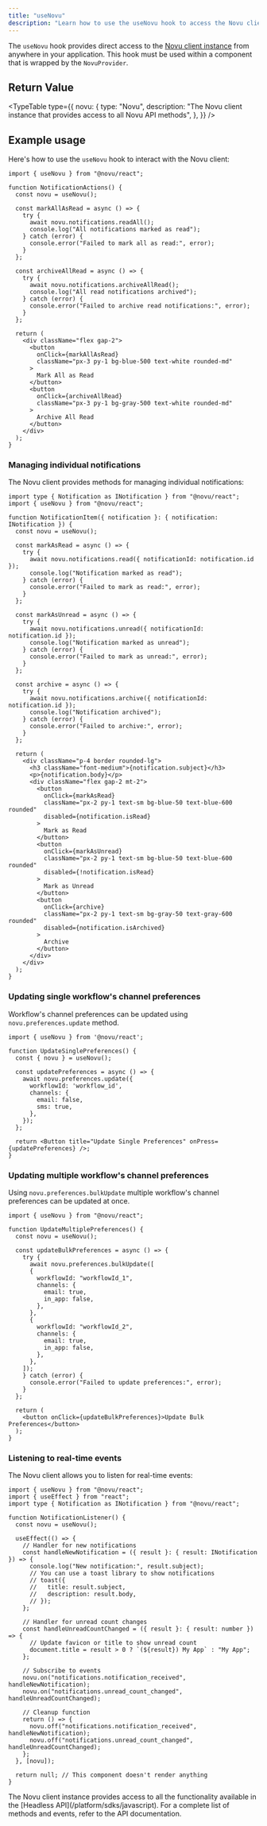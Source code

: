 ```yaml
---
title: "useNovu"
description: "Learn how to use the useNovu hook to access the Novu client instance in your React application"
---
```



The `useNovu` hook provides direct access to the [Novu client instance](/platform/inbox/headless/api-reference#novu) from anywhere in your application. This hook must be used within a component that is wrapped by the `NovuProvider`.

## Return Value

<TypeTable
  type={{
    novu: {
      type: "Novu",
      description:
        "The Novu client instance that provides access to all Novu API methods",
    },
  }}
/>

## Example usage

Here's how to use the `useNovu` hook to interact with the Novu client:

```tsx
import { useNovu } from "@novu/react";

function NotificationActions() {
  const novu = useNovu();

  const markAllAsRead = async () => {
    try {
      await novu.notifications.readAll();
      console.log("All notifications marked as read");
    } catch (error) {
      console.error("Failed to mark all as read:", error);
    }
  };

  const archiveAllRead = async () => {
    try {
      await novu.notifications.archiveAllRead();
      console.log("All read notifications archived");
    } catch (error) {
      console.error("Failed to archive read notifications:", error);
    }
  };

  return (
    <div className="flex gap-2">
      <button
        onClick={markAllAsRead}
        className="px-3 py-1 bg-blue-500 text-white rounded-md"
      >
        Mark All as Read
      </button>
      <button
        onClick={archiveAllRead}
        className="px-3 py-1 bg-gray-500 text-white rounded-md"
      >
        Archive All Read
      </button>
    </div>
  );
}
```

### Managing individual notifications

The Novu client provides methods for managing individual notifications:

```tsx
import type { Notification as INotification } from "@novu/react";
import { useNovu } from "@novu/react";

function NotificationItem({ notification }: { notification: INotification }) {
  const novu = useNovu();

  const markAsRead = async () => {
    try {
      await novu.notifications.read({ notificationId: notification.id });
      console.log("Notification marked as read");
    } catch (error) {
      console.error("Failed to mark as read:", error);
    }
  };

  const markAsUnread = async () => {
    try {
      await novu.notifications.unread({ notificationId: notification.id });
      console.log("Notification marked as unread");
    } catch (error) {
      console.error("Failed to mark as unread:", error);
    }
  };

  const archive = async () => {
    try {
      await novu.notifications.archive({ notificationId: notification.id });
      console.log("Notification archived");
    } catch (error) {
      console.error("Failed to archive:", error);
    }
  };

  return (
    <div className="p-4 border rounded-lg">
      <h3 className="font-medium">{notification.subject}</h3>
      <p>{notification.body}</p>
      <div className="flex gap-2 mt-2">
        <button
          onClick={markAsRead}
          className="px-2 py-1 text-sm bg-blue-50 text-blue-600 rounded"
          disabled={notification.isRead}
        >
          Mark as Read
        </button>
        <button
          onClick={markAsUnread}
          className="px-2 py-1 text-sm bg-blue-50 text-blue-600 rounded"
          disabled={!notification.isRead}
        >
          Mark as Unread
        </button>
        <button
          onClick={archive}
          className="px-2 py-1 text-sm bg-gray-50 text-gray-600 rounded"
          disabled={notification.isArchived}
        >
          Archive
        </button>
      </div>
    </div>
  );
}
```

### Updating single workflow's channel preferences

Workflow's channel preferences can be updated using `novu.preferences.update` method.

```tsx
import { useNovu } from '@novu/react';

function UpdateSinglePreferences() {
  const { novu } = useNovu();

  const updatePreferences = async () => {
    await novu.preferences.update({
      workflowId: 'workflow_id',
      channels: {
        email: false,
        sms: true,
      },
    });
  };

  return <Button title="Update Single Preferences" onPress={updatePreferences} />;
}
```

### Updating multiple workflow's channel preferences

Using `novu.preferences.bulkUpdate` multiple workflow's channel preferences can be updated at once.

```tsx
import { useNovu } from "@novu/react";

function UpdateMultiplePreferences() {
  const novu = useNovu();

  const updateBulkPreferences = async () => {
    try {
      await novu.preferences.bulkUpdate([
      {
        workflowId: "workflowId_1",
        channels: {
          email: true,
          in_app: false,
        },
      },
      {
        workflowId: "workflowId_2",
        channels: {
          email: true,
          in_app: false,
        },
      },
    ]);
    } catch (error) {
      console.error("Failed to update preferences:", error);
    }
  };

  return (
    <button onClick={updateBulkPreferences}>Update Bulk Preferences</button>
  );
}
```

### Listening to real-time events

The Novu client allows you to listen for real-time events:

```tsx
import { useNovu } from "@novu/react";
import { useEffect } from "react";
import type { Notification as INotification } from "@novu/react";

function NotificationListener() {
  const novu = useNovu();

  useEffect(() => {
    // Handler for new notifications
    const handleNewNotification = ({ result }: { result: INotification }) => {
      console.log("New notification:", result.subject);
      // You can use a toast library to show notifications
      // toast({
      //   title: result.subject,
      //   description: result.body,
      // });
    };

    // Handler for unread count changes
    const handleUnreadCountChanged = ({ result }: { result: number }) => {
      // Update favicon or title to show unread count
      document.title = result > 0 ? `(${result}) My App` : "My App";
    };

    // Subscribe to events
    novu.on("notifications.notification_received", handleNewNotification);
    novu.on("notifications.unread_count_changed", handleUnreadCountChanged);

    // Cleanup function
    return () => {
      novu.off("notifications.notification_received", handleNewNotification);
      novu.off("notifications.unread_count_changed", handleUnreadCountChanged);
    };
  }, [novu]);

  return null; // This component doesn't render anything
}
```

<Callout type="info">
  The Novu client instance provides access to all the functionality available in the [Headless API](/platform/sdks/javascript). For a complete list of methods and events, refer to the API documentation.
</Callout>
